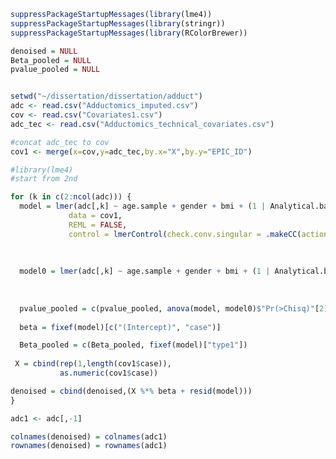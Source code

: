 ```r
suppressPackageStartupMessages(library(lme4))
suppressPackageStartupMessages(library(stringr))
suppressPackageStartupMessages(library(RColorBrewer))

denoised = NULL 
Beta_pooled = NULL 
pvalue_pooled = NULL


setwd("~/dissertation/dissertation/adduct")
adc <- read.csv("Adductomics_imputed.csv")
cov <- read.csv("Covariates1.csv")
adc_tec <- read.csv("Adductomics_technical_covariates.csv")

#concat adc_tec to cov
cov1 <- merge(x=cov,y=adc_tec,by.x="X",by.y="EPIC_ID")
```

```r
#library(lme4)
#start from 2nd

for (k in c(2:ncol(adc))) {
  model = lmer(adc[,k] ~ age.sample + gender + bmi + (1 | Analytical.batch) + (1|Extraction.batch) +case, 
             data = cov1, 
             REML = FALSE,
             control = lmerControl(check.conv.singular = .makeCC(action ="ignore",tol = 1e-04)))
  
  
  
  model0 = lmer(adc[,k] ~ age.sample + gender + bmi + (1 | Analytical.batch) + (1|Extraction.batch), data = cov1, REML = FALSE,control = lmerControl(check.conv.singular = .makeCC(action = "ignore", tol = 1e-04)))
  
  
  
  pvalue_pooled = c(pvalue_pooled, anova(model, model0)$"Pr(>Chisq)"[2]) 
  
  beta = fixef(model)[c("(Intercept)", "case")]

  Beta_pooled = c(Beta_pooled, fixef(model)["type1"])
  
 X = cbind(rep(1,length(cov1$case)),
           as.numeric(cov1$case))

denoised = cbind(denoised,(X %*% beta + resid(model)))
}

adc1 <- adc[,-1]

colnames(denoised) = colnames(adc1) 
rownames(denoised) = rownames(adc1)
```
